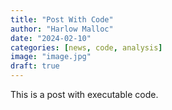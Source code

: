 ```yaml
---
title: "Post With Code"
author: "Harlow Malloc"
date: "2024-02-10"
categories: [news, code, analysis]
image: "image.jpg"
draft: true
---
```


This is a post with executable code.
